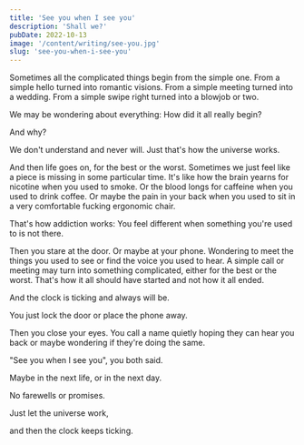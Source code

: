 ```yaml
---
title: 'See you when I see you'
description: 'Shall we?'
pubDate: 2022-10-13
image: '/content/writing/see-you.jpg'
slug: 'see-you-when-i-see-you'
---
```


Sometimes all the complicated things begin from the simple one. From a simple hello turned into romantic visions. From a simple meeting turned into a wedding. From a simple swipe right turned into a blowjob or two.

We may be wondering about everything: How did it all really begin?

And why?

We don't understand and never will. Just that's how the universe works.

And then life goes on, for the best or the worst. Sometimes we just feel like a piece is missing in some particular time. It's like how the brain yearns for nicotine when you used to smoke. Or the blood longs for caffeine when you used to drink coffee. Or maybe the pain in your back when you used to sit in a very comfortable fucking ergonomic chair.

That's how addiction works: You feel different when something you're used to is not there.

Then you stare at the door. Or maybe at your phone. Wondering to meet the things you used to see or find the voice you used to hear. A simple call or meeting may turn into something complicated, either for the best or the worst. That's how it all should have started and not how it all ended.

And the clock is ticking and always will be.

You just lock the door or place the phone away.

Then you close your eyes. You call a name quietly hoping they can hear you back or maybe wondering if they're doing the same.

"See you when I see you", you both said.

Maybe in the next life, or in the next day.

No farewells or promises.

Just let the universe work,

and then the clock keeps ticking.
